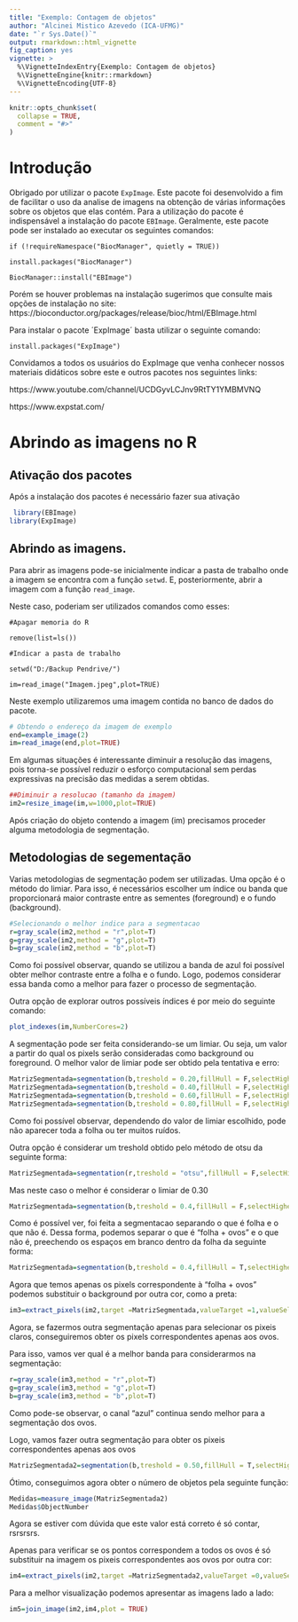 ```yaml
---
title: "Exemplo: Contagem de objetos"
author: "Alcinei Mistico Azevedo (ICA-UFMG)"
date: "`r Sys.Date()`"
output: rmarkdown::html_vignette
fig_caption: yes
vignette: >
  %\VignetteIndexEntry{Exemplo: Contagem de objetos}
  %\VignetteEngine{knitr::rmarkdown}
  %\VignetteEncoding{UTF-8}
---
```


```r
knitr::opts_chunk$set(
  collapse = TRUE,
  comment = "#>"
)
```

# Introdução

Obrigado por utilizar o pacote `ExpImage`. Este pacote foi desenvolvido a fim de facilitar o uso da analise de imagens na obtenção de várias informações sobre os objetos que elas contém. Para a utilização do pacote é indispensável a instalação do pacote `EBImage`. Geralmente, este pacote pode ser instalado ao executar os seguintes comandos:

`if (!requireNamespace("BiocManager", quietly = TRUE))`

`install.packages("BiocManager")`

`BiocManager::install("EBImage")`

Porém se houver problemas na instalação sugerimos que consulte mais opções de instalação no site: https://bioconductor.org/packages/release/bioc/html/EBImage.html

Para instalar o pacote ´ExpImage´ basta utilizar o seguinte comando:

`install.packages("ExpImage")`

Convidamos a todos os usuários do ExpImage que venha conhecer nossos materiais didáticos sobre este e outros pacotes nos seguintes links: 

https://www.youtube.com/channel/UCDGyvLCJnv9RtTY1YMBMVNQ

https://www.expstat.com/

# Abrindo as imagens no R 

## Ativação dos pacotes
Após a instalação dos pacotes é necessário fazer sua ativação

```r
 library(EBImage)
library(ExpImage)
```

## Abrindo as imagens.
Para abrir as imagens pode-se inicialmente indicar a pasta de trabalho onde a imagem se encontra com a função `setwd`. E, posteriormente, abrir a imagem com a função `read_image`.

Neste caso, poderiam ser utilizados comandos como esses:

`#Apagar memoria do R`

`remove(list=ls())`

`#Indicar a pasta de trabalho`

`setwd("D:/Backup Pendrive/")`

`im=read_image("Imagem.jpeg",plot=TRUE)`

Neste exemplo utilizaremos uma imagem contida no banco de dados do pacote.

```r
# Obtendo o endereço da imagem de exemplo
end=example_image(2)
im=read_image(end,plot=TRUE)
```

Em algumas situações é interessante diminuir a resolução das imagens, pois torna-se possível reduzir o esforço computacional sem perdas expressivas na precisão das medidas a serem obtidas.

```r
##Diminuir a resolucao (tamanho da imagem)
im2=resize_image(im,w=1000,plot=TRUE)

```


Após criação do objeto contendo a imagem (im) precisamos proceder alguma metodologia de segmentação. 

## Metodologias de segementação

Varias metodologias de segmentação podem ser utilizadas. Uma opção é o método do limiar. Para isso, é necessários escolher um índice ou banda que proporcionará maior contraste entre as sementes (foreground) e o fundo (background).

```r
#Selecionando o melhor indice para a segmentacao
r=gray_scale(im2,method = "r",plot=T)
g=gray_scale(im2,method = "g",plot=T)
b=gray_scale(im2,method = "b",plot=T)
```

Como foi possível observar, quando se utilizou a banda de azul foi possível obter melhor contraste entre a folha e o fundo. Logo, podemos considerar essa banda como a melhor para fazer o processo de segmentação.

Outra opção de explorar outros possíveis índices é por meio do seguinte comando:

```r
plot_indexes(im,NumberCores=2)
```


A segmentação pode ser feita considerando-se um limiar. Ou seja, um valor a partir do qual os pixels serão consideradas como background ou foreground. O melhor valor de limiar pode ser obtido pela tentativa e erro:

```r
MatrizSegmentada=segmentation(b,treshold = 0.20,fillHull = F,selectHigher = T,plot=T)
MatrizSegmentada=segmentation(b,treshold = 0.40,fillHull = F,selectHigher = T,plot=T)
MatrizSegmentada=segmentation(b,treshold = 0.60,fillHull = F,selectHigher = T,plot=T)
MatrizSegmentada=segmentation(b,treshold = 0.80,fillHull = F,selectHigher = T,plot=T)
```

Como foi possível observar, dependendo do valor de limiar escolhido, pode não aparecer toda a folha ou ter muitos ruídos.

Outra opção é considerar um treshold obtido pelo método de otsu da seguinte forma:

```r
MatrizSegmentada=segmentation(r,treshold = "otsu",fillHull = F,selectHigher = T,plot=T)
```

Mas neste caso o melhor é considerar o limiar de 0.30

```r
MatrizSegmentada=segmentation(b,treshold = 0.4,fillHull = F,selectHigher = F,plot=T)

```

Como é possível ver, foi feita a segmentacao separando o que é folha e o que não é. Dessa forma, podemos separar o que é "folha + ovos" e o que não é, preechendo os espaços em branco dentro da folha da seguinte forma:

```r
MatrizSegmentada=segmentation(b,treshold = 0.4,fillHull = T,selectHigher = F,plot=T)

```

Agora que temos apenas os pixels correspondente à "folha + ovos" podemos substituir o background por outra cor, como a preta:

```r
im3=extract_pixels(im2,target =MatrizSegmentada,valueTarget =1,valueSelect = c(0,0,0),plot=T )
```

Agora, se fazermos outra segmentação apenas para selecionar os pixeis claros, conseguiremos obter os pixels correspondentes apenas aos ovos.

Para isso, vamos ver qual é a melhor banda para considerarmos na segmentação:

```r
r=gray_scale(im3,method = "r",plot=T)
g=gray_scale(im3,method = "g",plot=T)
b=gray_scale(im3,method = "b",plot=T)
```

Como pode-se observar, o canal "azul" continua sendo melhor para a segmentação dos ovos.

Logo, vamos fazer outra segmentação para obter os pixeis correspondentes apenas aos ovos

```r
MatrizSegmentada2=segmentation(b,treshold = 0.50,fillHull = T,selectHigher = T,plot = T)

```

Ótimo, conseguimos agora obter o número de objetos pela seguinte função:

```r
Medidas=measure_image(MatrizSegmentada2)
Medidas$ObjectNumber
```

Agora se estiver com dúvida que este valor está correto é só contar, rsrsrsrs.

Apenas para verificar se os pontos correspondem a todos os ovos é só substituir na imagem os pixeis correspondentes aos ovos por outra cor:

```r
im4=extract_pixels(im2,target =MatrizSegmentada2,valueTarget =0,valueSelect = c(1,0,0),plot=T )
```

Para a melhor visualização podemos apresentar as imagens lado a lado:

```r
im5=join_image(im2,im4,plot = TRUE)
```
